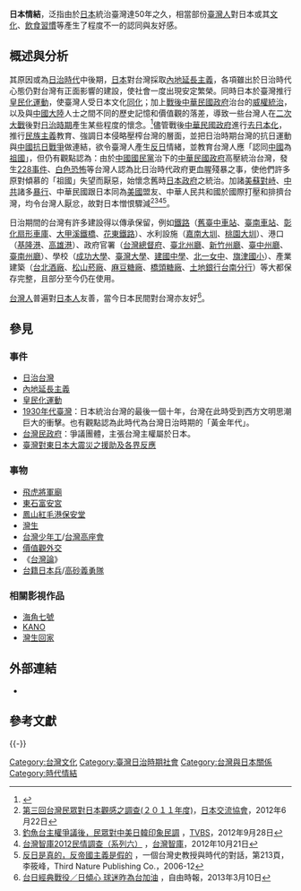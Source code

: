 {{original research|date=2012年8月}}
{{Expert|time=2015-12-14T03:41:53+00:00}}
{{Not|哈日|親日}}

'''日本情結'''，泛指由於[[日本|日本]]統治臺灣達50年之久，相當部份[[臺灣人|臺灣人]]對日本或其[[日本文化|文化]]、[[飲食|飲食]][[習慣|習慣]]等產生了程度不一的認同與友好感。

== 概述與分析 ==
其原因或為[[台灣日治時期|日治時代]]中後期，[[日本|日本]]對台灣採取[[內地延長主義|內地延長主義]]，各項雖出於日治時代心態仍對台灣有正面影響的建設，使社會一度出現安定繁榮。同時日本於臺灣推行[[皇民化運動|皇民化運動]]，使臺灣人受日本文化[[同化|同化]]；加上[[台灣戰後時期|戰後]][[中華民國政府|中華民國政府]]治台的[[威權統治|威權統治]]，以及與[[中國大陸|中國大陸]]人士之間不同的歷史記憶和價值觀的落差，導致一些台灣人在[[第二次世界大战|二次大戰]]後對[[台灣日治時期|日治時期]]產生某些程度的懷念。<ref>{{cite book | author = [[柯喬治|柯喬治]]／著 | others = 陳榮成／譯 | title = 《[[被出賣的台灣|被出賣的台灣]]》 | publisher = [[前衛出版社|前衛]] | location = [[臺北市|臺北市]] | date = 2003年9月5日 | isbn = 9579512191 | pages = 頁11 | language = 中文 | quote = 「以我們的在台經驗，極清楚前行政長官[[陳儀|陳儀]]的施政已使人民對中央政府離心，許多人不能不感到，日治下的台灣情況反而比較良善。……」－－陸軍中將[[魏德邁|魏德邁]]致[[美國國務卿|國務卿]]．一九四七年八月十七日}}</ref>儘管戰後[[中華民國政府|中華民國政府]]進行[[去日本化|去日本化]]，推行[[中國民族主義|民族主義]]教育、強調日本侵略壓榨台灣的層面，並把日治時期台灣的抗日運動與[[中國抗日戰爭|中國抗日戰爭]]做連結，欲令臺灣人產生[[反日|反日]]情緒，並教育台灣人應「認同[[中國|中國]]為[[祖國|祖國]]」，但仍有觀點認為：由於[[中國國民黨|中國國民黨]]治下的[[中華民國政府|中華民國政府]]高壓統治台灣，發生[[228事件|228事件]]、[[臺灣白色恐怖時期|白色恐怖]]等台灣人認為比日治時代政府更血腥殘暴之事，使他們許多原對傾慕的「祖國」失望而厭惡，始懷念舊時[[日本政府|日本政府]]之統治。加諸[[冷戰|美蘇對峙]]、[[中國共產黨|中共]]諸多[[紅色恐怖#_中華人民共和國|暴行]]、中華民國跟日本同為[[美國|美國]]盟友、中華人民共和國於國際打壓和排擠台灣，均令台灣人厭忿，故對日本憎恨驟減<ref>[http://www.koryu.or.jp/taipei-tw/ez3_contents.nsf/04/DDE75BA6E9FE42AD49257A2200332A31/$FILE/2011tainichi-yoroncyousa2zhongwen.pdf 第三回台灣民眾對日本觀感之調查(２０１１年度)]，[[日本交流協會|日本交流協會]]，2012年6月22日</ref><ref>[http://www1.tvbs.com.tw/FILE_DB/PCH/201210/1bn51xmsht.pdf  釣魚台主權爭議後，民眾對中美日韓印象民調] {{Wayback|url=http://www1.tvbs.com.tw/FILE_DB/PCH/201210/1bn51xmsht.pdf |date=20130123161835 }}，[[TVBS|TVBS]]，2012年9月28日</ref><ref>[http://www.taiwanthinktank.org/page/chinese_attachment_1/2522/20121021PPT.pdf  台灣智庫2012民情調查（系列六）] {{Wayback|url=http://www.taiwanthinktank.org/page/chinese_attachment_1/2522/20121021PPT.pdf |date=20160305102834 }}，[[台灣智庫|台灣智庫]]，2012年10月21日</ref><ref>[https://books.google.com.tw/books?id=yfiC8U9MgCUC&pg=PA213 反日是真的，反帝國主義是假的] {{Wayback|url=https://books.google.com.tw/books?id=yfiC8U9MgCUC&pg=PA213 |date=20160304194540 }}，一個台灣史教授與時代的對話，第213頁，李筱峰，Third Nature Publishing Co.，2006-12</ref>。

日治期間的台灣有許多建設得以傳承保留，例如[[台灣總督府鐵道部|鐵路]]（[[臺中火車站_(古蹟)|舊臺中車站]]、[[臺南車站|臺南車站]]、[[彰化扇形車庫|彰化扇形車庫]]、[[大甲溪鐵橋|大甲溪鐵橋]]、[[花東鐵路|花東鐵路]]）、水利設施（[[嘉南大圳|嘉南大圳]]、[[桃園大圳|桃園大圳]]）、港口（[[基隆港|基隆港]]、[[高雄港|高雄港]]）、政府官署（[[總統府_(臺灣政府建築)|台灣總督府]]、[[臺北州廳|臺北州廳]]、[[新竹州廳|新竹州廳]]、[[臺中州廳|臺中州廳]]、[[原臺南州廳|臺南州廳]]）、學校（[[原臺南高等工業學校校舍|成功大學]]、[[國立臺灣大學|臺灣大學]]、[[臺北市立建國高級中學|建國中學]]、[[臺北市立第一女子高級中學|北一女中]]、[[高雄市旗津區旗津國民小學|旗津國小]]）、產業建築（[[華山1914文化創意產業園區|台北酒廠]]、[[松山文化創意園區|松山菸廠]]、[[麻豆糖廠|麻豆糖廠]]、[[橋頭糖廠|橋頭糖廠]]、[[原日本勸業銀行臺南支店|土地銀行台南分行]]）等大都保存完整，且部分至今仍在使用。

[[台灣人|台灣人]]普遍對[[日本人|日本人]]友善，當今日本民間對台灣亦友好<ref>[http://www.libertytimes.com.tw/2013/new/mar/10/today-sp8.htm 台日經典戰役／日傾心 球迷昨為台加油] {{webarchive|url=https://web.archive.org/web/20130313051714/http://www.libertytimes.com.tw/2013/new/mar/10/today-sp8.htm |date=2013-03-13 }}，自由時報，2013年3月10日</ref>。

== 參見 ==
=== 事件 ===
* [[日治台灣|日治台灣]]
* [[內地延長主義|內地延長主義]]
* [[皇民化運動|皇民化運動]]
* [[1930年代臺灣|1930年代臺灣]]：日本統治台灣的最後一個十年，台灣在此時受到西方文明思潮巨大的衝擊。也有觀點認為此時代為台灣日治時期的「黃金年代」。
* [[台灣民政府|台灣民政府]]：爭議團體，主張台灣主權屬於日本。
* [[臺灣對東日本大震災之援助及各界反應|臺灣對東日本大震災之援助及各界反應]]

=== 事物 ===
* [[飛虎將軍廟|飛虎將軍廟]]
* [[東石富安宮|東石富安宮]]
* [[鳳山紅毛港保安堂|鳳山紅毛港保安堂]]
* [[灣生|灣生]]
* [[台灣少年工|台灣少年工]]/[[台灣高座會|台灣高座會]]
* [[價值觀外交|價值觀外交]]
* 《[[台灣論|台灣論]]》
* [[台籍日本兵|台籍日本兵]]/[[高砂義勇隊|高砂義勇隊]]

=== 相關影視作品 ===
* [[海角七號|海角七號]]
* [[KANO|KANO]]
* [[灣生回家|灣生回家]]

== 外部連結 ==
*{{Youtube|KEkt9Z8iwTM}}

== 參考文獻 ==
{{Reflist}}

{{-}}
{{台灣日治時期歷史事件}}

[[Category:台灣文化|Category:台灣文化]]
[[Category:臺灣日治時期社會|Category:臺灣日治時期社會]]
[[Category:台灣與日本關係|Category:台灣與日本關係]]
[[Category:時代情結|Category:時代情結]]